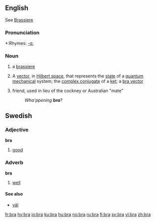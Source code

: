 ==English==
See [[Brassiere]]

===Pronunciation===
*:Rhymes: [[Rhymes:English:-ɑː|-ɑː]]

===Noun===
{{en-noun}}

# a [[brassiere]]
#{{physics}} A [[vector]], in [[Hilbert space]], that represents the [[state]] of a [[quantum mechanical]] system; the [[complex conjugate]] of a [[ket]]; a [[bra vector]]
# {{slang}} friend, used in lieu of the cockney or Australian "mate"
#: ''Wha'ppening '''bra'''?''

==Swedish==
{{sv-adj-irreg|bra|bra|bra|bra|bra|bättre|bäste|bästa|bästa|bäst}}
===Adjective===
'''bra'''

# [[good]]

===Adverb===
'''bra'''
#[[well]]

====See also====
*[[väl]]

[[fr:bra]]
[[hy:bra]]
[[io:bra]]
[[ku:bra]]
[[hu:bra]]
[[no:bra]]
[[ru:bra]]
[[fi:bra]]
[[sv:bra]]
[[vi:bra]]
[[zh:bra]]
